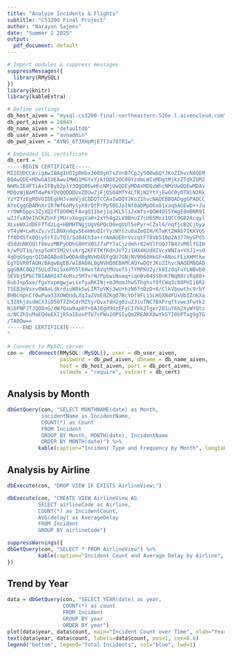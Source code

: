 ```yaml
---
title: "Analyze Incidents & Flights"
subtitle: "CS3200 Final Project"
author: "Narayan Sajeev"
date: "Summer 2 2025"
output:
  pdf_document: default
---
```


```r
# Import modules & suppress messages
suppressMessages({
  library(RMySQL)
})
library(knitr)
library(kableExtra)

# Define settings
db_host_aiven = "mysql-cs3200-final-northeastern-526e.l.aivencloud.com"
db_port_aiven = 28849
db_name_aiven = "defaultdb"
db_user_aiven = "avnadmin"
db_pwd_aiven = "AVNS_6TJXHpMjE7TJa78fR1w"

# Embedded SSL certificate
db_cert = "
-----BEGIN CERTIFICATE-----
MIIEUDCCArigAwIBAgIUO1pRHbx3609yHTsZVnB7CpJy500wDQYJKoZIhvcNAQEM
BQAwQDE+MDwGA1UEAww1MWQ1MGYxYzktODE2OC00YzdmLWIxMDgtMjkzZTdkZGM2
NmMxIEdFTiAxIFByb2plY3QgQ0EwHhcNMjUwODEyMDAxMDQzWhcNMzUwODEwMDAx
MDQzWjBAMT4wPAYDVQQDDDUxZDUwZjFjOS04MTY4LTRjN2YtYjEwOC0yOTNlN2Rk
YzY2YzEgR0VOIDEgUHJvamVjdCBDQTCCAaIwDQYJKoZIhvcNAQEBBQADggGPADCC
AYoCggGBAMnXr1R7Wf6oMySyX9rQtPrPpSBGJpINf0aDMpO6a81xaqbAGEwD++Ju
rrOWKGpps3ZjXQIfTdO0WzFAvgQ11bej1qJKL5liJxWfs+QGW4OSSYWgE8mBNR9I
wZJfvA9eIhCKZUnFjMUrvXeggVaH+2xYh4g2LV0BnuI7cU65Mnz1QCC0GB2Acqyl
XLveWXidDEFTTdzLg+HBMHTNgjUgV6PQcD8egVUl5ePyr+CZxl6/nqfjcB2Cjbya
vT4yW+LwRxZv/vILBNXn8qv5EemHuQIrYyzWYszu0aZeQIH/KTwKt2WAb7IKKYQ5
ff0DdSfx0QsySrFZuTQ3/Sd04Ch3a+rrAmAUE0rVvzqtFT8Vb510p2A377HyGPd5
dSddnNKOQlf8mvzMBPyODhG8HYV0SJ7xPY7aCjzdmhr82mVlFGQJ7B42vM0lfGIH
k/wPUT1q/espSoKYIM2vivkrg2KFFTKfKdnJVf2i1HX4KUd8IVcxWNIa+VXJ1+sO
4qDqGSgqrQIDAQABo0IwQDAdBgNVHQ4EFgQU7GNjNV9068HkGF+ANoLFEiXHMtkw
EgYDVR0TAQH/BAgwBgEB/wIBADALBgNVHQ8EBAMCAQYwDQYJKoZIhvcNAQEMBQAD
ggGBAC8Q2f5ULd7miSx6Ph5l6HwsfAVqtMUsef5jTYMPKU2y/k8IzdqFuYLNBvb0
SEVbj5PbCTBIAAHI4T4oRsz5M7xrN/PpbwiNoaq+iqn0v04SS0nK7NqB0riRq08+
8ubJxp5xe/fgxYxpmgwjwisxfyaRKINj+mJMomJhwSThghsf0fCWq3cB8PHIi6R2
T5EB3mVsxv8WAaLdkrdiuW8k5wLIRTpVKj3wU+hzN6fnDzD+8/ClkVbowthc9rbY
BHBCmpnCf0wPwa33XOWOUdLXqJaZVmE8ZKgQ7BcYOf8FLi5LHQXN4FUxUbIZnKXa
L328hjdsdWCX3iD50T7ZhCdrMZtyrQvxf8H2g0zuZJiuTNC7BXPrqftvwe3FwYk2
Ni6PNPJTJQO8nG/dW7Qxw9ap0Y+0AJ8gd9dzEFyCIYKk2Tger281uY6h2XyWYQtz
o/NCZh5uMaEQdeEXIjR5aIEoxPTU7vPWu2OPSSyQmZREAKX8wYkGTI0bPTxg9gTG
/TABQw==
-----END CERTIFICATE-----
"

# Connect to MySQL server
con =  dbConnect(RMySQL::MySQL(), user = db_user_aiven,
                 password = db_pwd_aiven, dbname = db_name_aiven,
                 host = db_host_aiven, port = db_port_aiven,
                 sslmode = "require", sslcert = db_cert)
```

## Analysis by Month

```r

dbGetQuery(con, "SELECT MONTHNAME(date) as Month,
           incidentName as IncidentName,
           COUNT(*) as Count
           FROM Incident
           GROUP BY Month, MONTH(date), IncidentName
           ORDER BY MONTH(date)") %>%
          kable(caption="Incident Type and Frequency by Month", longtable = TRUE)
```

## Analysis by Airline

```r
dbExecute(con, "DROP VIEW IF EXISTS AirlineView;")

dbExecute(con, "CREATE VIEW AirlineView AS
          SELECT airlineCode as Airline,
          COUNT(*) as IncidentCount,
          AVG(delay) as AverageDelay
          FROM Incident
          GROUP BY airlineCode")
```

```r
suppressWarnings({
dbGetQuery(con, "SELECT * FROM AirlineView") %>%
          kable(caption="Incident Count and Average Delay by Airline", longtable = TRUE)
})
```

## Trend by Year

```r
data = dbGetQuery(con, "SELECT YEAR(date) as year,
                  COUNT(*) as count
                  FROM Incident
                  GROUP BY year
                  ORDER BY year")
plot(data$year, data$count, main="Incident Count over Time", xlab="Year", ylab="Incident Count", col="blue", type="l")
text(data$year, data$count, labels=data$count, pos=1, cex=0.6)
legend("bottom", legend="Total Incidents", col="blue", lwd=1)
```
